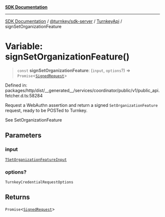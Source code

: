 [**SDK Documentation**](../../../../../README.mdx)

***

[SDK Documentation](../../../../../packages.mdx) / [@turnkey/sdk-server](../../../README.mdx) / [TurnkeyApi](../README.mdx) / signSetOrganizationFeature

# Variable: signSetOrganizationFeature()

> `const` **signSetOrganizationFeature**: (`input`, `options`?) => `Promise`\<[`SignedRequest`](../../../../http/type-aliases/SignedRequest.mdx)\>

Defined in: packages/http/dist/\_\_generated\_\_/services/coordinator/public/v1/public\_api.fetcher.d.ts:58284

Request a WebAuthn assertion and return a signed `SetOrganizationFeature` request, ready to be POSTed to Turnkey.

See SetOrganizationFeature

## Parameters

### input

[`TSetOrganizationFeatureInput`](../type-aliases/TSetOrganizationFeatureInput.mdx)

### options?

`TurnkeyCredentialRequestOptions`

## Returns

`Promise`\<[`SignedRequest`](../../../../http/type-aliases/SignedRequest.mdx)\>
